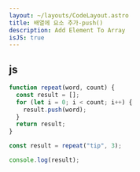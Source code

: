 ```yaml
---
layout: ~/layouts/CodeLayout.astro
title: 배열에 요소 추가-push()
description: Add Element To Array
isJS: true
---
```


## js

```js
function repeat(word, count) {
  const result = [];
  for (let i = 0; i < count; i++) {
    result.push(word);
  }
  return result;
}

const result = repeat("tip", 3);

console.log(result);
```

